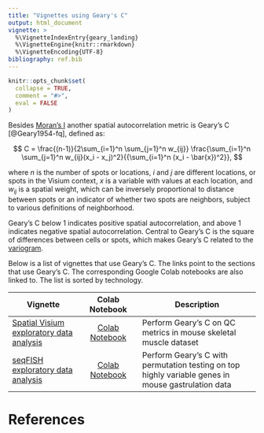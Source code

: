 ```yaml
---
title: "Vignettes using Geary's C"
output: html_document
vignette: >
  %\VignetteIndexEntry{geary_landing}
  %\VignetteEngine{knitr::rmarkdown}
  %\VignetteEncoding{UTF-8}
bibliography: ref.bib
---
```


```r
knitr::opts_chunk$set(
  collapse = TRUE,
  comment = "#>",
  eval = FALSE
)
```

Besides [Moran's I](https://pachterlab.github.io/voyager/articles/moran_landing.html) another spatial autocorrelation metric is Geary's C [@Geary1954-fq], defined as:

$$
C = \frac{(n-1)}{2\sum_{i=1}^n \sum_{j=1}^n w_{ij}} \frac{\sum_{i=1}^n \sum_{j=1}^n w_{ij}(x_i - x_j)^2}{{\sum_{i=1}^n (x_i - \bar{x})^2}},
$$

where $n$ is the number of spots or locations, $i$ and $j$ are different locations, or spots in the Visium context, $x$ is a variable with values at each location, and $w_{ij}$ is a spatial weight, which can be inversely proportional to distance between spots or an indicator of whether two spots are neighbors, subject to various definitions of neighborhood. 

Geary's C  below 1 indicates positive spatial autocorrelation, and above 1 indicates negative spatial autocorrelation. Central to Geary's C is the square of differences between cells or spots, which makes Geary's C related to the [variogram](https://pachterlab.github.io/voyager/articles/variogram_landing.html).

Below is a list of vignettes that use Geary's C. The links point to the sections that use Geary's C. The corresponding Google Colab notebooks are also linked to. The list is sorted by technology.

| Vignette | Colab Notebook | Description |
|--------------------|:---------------:|---------------------------------|
| [Spatial Visium exploratory data analysis](https://pachterlab.github.io/voyager/articles/vig2_visium.html#gearys-c) | [Colab Notebook](https://colab.research.google.com/github/pachterlab/voyager/blob/documentation/vignettes/vig2_visium.ipynb) | Perform Geary's C on QC metrics in mouse skeletal muscle dataset
| [seqFISH exploratory data analysis](https://pachterlab.github.io/voyager/articles/vig7_seqfish.html#univariate-spatial-statistics) | [Colab Notebook](https://colab.research.google.com/github/pachterlab/voyager/blob/documentation/vignettes/vig7_seqfish.ipynb) | Perform Geary's C with permutation testing on top highly variable genes in mouse gastrulation data

# References
